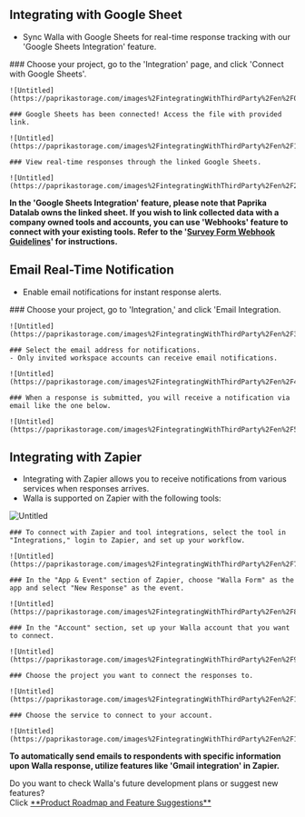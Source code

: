 
## Integrating with Google Sheet

- Sync Walla with Google Sheets for real-time response tracking with our 'Google Sheets Integration' feature.

<Steps>
    ### Choose your project, go to the 'Integration' page, and click 'Connect with Google Sheets'.

    ![Untitled](https://paprikastorage.com/images%2FintegratingWithThirdParty%2Fen%2F0.png)

    ### Google Sheets has been connected! Access the file with provided link.

    ![Untitled](https://paprikastorage.com/images%2FintegratingWithThirdParty%2Fen%2F1.png)

    ### View real-time responses through the linked Google Sheets.

    ![Untitled](https://paprikastorage.com/images%2FintegratingWithThirdParty%2Fen%2F2.png)

</Steps>

<Callout type='error' emoji="🚨">**In the 'Google Sheets Integration' feature, please note that Paprika Datalab owns the linked sheet. If you wish to link collected data with a company owned tools and accounts, you can use 'Webhooks' feature to connect with your existing tools. Refer to the '[Survey Form Webhook Guidelines](https://home.walla.my/blog-global/webhook-guideline-eng)' for instructions.**</Callout>

## Email Real-Time Notification

- Enable email notifications for instant response alerts.

<Steps>
    ### Choose your project, go to 'Integration,' and click 'Email Integration.

    ![Untitled](https://paprikastorage.com/images%2FintegratingWithThirdParty%2Fen%2F3.png)

    ### Select the email address for notifications.
    - Only invited workspace accounts can receive email notifications.

    ![Untitled](https://paprikastorage.com/images%2FintegratingWithThirdParty%2Fen%2F4.png)

    ### When a response is submitted, you will receive a notification via email like the one below.

    ![Untitled](https://paprikastorage.com/images%2FintegratingWithThirdParty%2Fen%2F5.png)

</Steps>

## Integrating with Zapier

- Integrating with Zapier allows you to receive notifications from various services when responses arrives.
- Walla is supported on Zapier with the following tools:

![Untitled](https://paprikastorage.com/images%2FintegratingWithThirdParty%2Fen%2F6.png)

<Steps>

    ### To connect with Zapier and tool integrations, select the tool in "Integrations," login to Zapier, and set up your workflow.

    ![Untitled](https://paprikastorage.com/images%2FintegratingWithThirdParty%2Fen%2F7.png)

    ### In the "App & Event" section of Zapier, choose "Walla Form" as the app and select "New Response" as the event.

    ![Untitled](https://paprikastorage.com/images%2FintegratingWithThirdParty%2Fen%2F8.png)

    ### In the "Account" section, set up your Walla account that you want to connect.

    ![Untitled](https://paprikastorage.com/images%2FintegratingWithThirdParty%2Fen%2F9.png)

    ### Choose the project you want to connect the responses to.

    ![Untitled](https://paprikastorage.com/images%2FintegratingWithThirdParty%2Fen%2F10.png)

    ### Choose the service to connect to your account.

    ![Untitled](https://paprikastorage.com/images%2FintegratingWithThirdParty%2Fen%2F11.png)

</Steps>

<Callout type='info' emoji="🔔">**To automatically send emails to respondents with specific information upon Walla response, utilize features like 'Gmail integration' in Zapier.**</Callout>

<Callout type='info' emoji="🔔">
    Do you want to check Walla's future development plans or suggest new features? <br/>Click <a
    href='https://app.walla.my/signin?redirectUrl=/support/featureRequest'
    target="_blank"
    rel="noopener noreferrer"
    style={{textDecoration: 'underline'}}>**Product
    Roadmap and Feature Suggestions**</a>
</Callout>